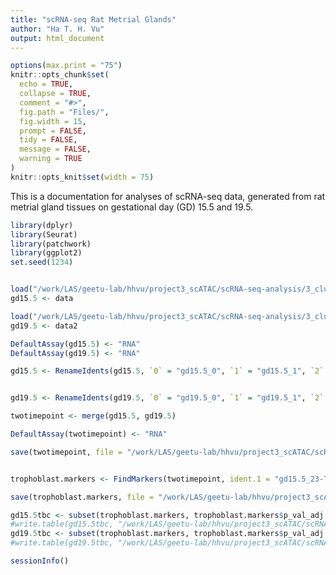 ```yaml
---
title: "scRNA-seq Rat Metrial Glands"
author: "Ha T. H. Vu"
output: html_document
---
```

  
```r
options(max.print = "75")
knitr::opts_chunk$set(
  echo = TRUE,
  collapse = TRUE,
  comment = "#>",
  fig.path = "Files/",
  fig.width = 15,
  prompt = FALSE,
  tidy = FALSE,
  message = FALSE,
  warning = TRUE
)
knitr::opts_knit$set(width = 75)
```

This is a documentation for analyses of scRNA-seq data, generated from rat metrial gland tissues on gestational day (GD) 15.5 and 19.5. <br>

```r
library(dplyr)
library(Seurat)
library(patchwork)
library(ggplot2)
set.seed(1234)


load("/work/LAS/geetu-lab/hhvu/project3_scATAC/scRNA-seq-analysis/3_cluster_DEG/rmChrMTgenes/GD15.5/gd15.5_res0.8.rda")
gd15.5 <- data

load("/work/LAS/geetu-lab/hhvu/project3_scATAC/scRNA-seq-analysis/3_cluster_DEG/rmChrMTgenes/GD19.5/gd19.5-4-5-6-7_res0.8.rda")
gd19.5 <- data2

DefaultAssay(gd15.5) <- "RNA"
DefaultAssay(gd19.5) <- "RNA"

gd15.5 <- RenameIdents(gd15.5, `0` = "gd15.5_0", `1` = "gd15.5_1", `2` = "gd15.5_2", `3` = "gd15.5_3", `4` = "gd15.5_4", `5` = "gd15.5_5", `6` = "gd15.5_6", `7` = "gd15.5_7", `8` = "gd15.5_8", `9` = "gd15.5_9", `10` = "gd15.5_10", `11` = "gd15.5_11", `12` = "gd15.5_12", `13` = "gd15.5_13", `14` = "gd15.5_14", `15` = "gd15.5_15", `16` = "gd15.5_16", `17` = "gd15.5_17", `18` = "gd15.5_18", `19` = "gd15.5_19", `20` = "gd15.5_20", `21` = "gd15.5_21", `22` = "gd15.5_22", `23` = "gd15.5_23-TBC", `24` = "gd15.5_24", `25` = "gd15.5_25", `26` = "gd15.5_26", `27` = "gd15.5_27", `28` = "gd15.5_28")


gd19.5 <- RenameIdents(gd19.5, `0` = "gd19.5_0", `1` = "gd19.5_1", `2` = "gd19.5_2", `3` = "gd19.5_3", `4` = "gd19.5_4", `5` = "gd19.5_5", `6` = "gd19.5_6-TBC", `7` = "gd19.5_7", `8` = "gd19.5_8", `9` = "gd19.5_9", `10` = "gd19.5_10", `11` = "gd19.5_11", `12` = "gd19.5_12", `13` = "gd19.5_13", `14` = "gd19.5_14", `15` = "gd19.5_15", `16` = "gd19.5_16", `17` = "gd19.5_17", `18` = "gd19.5_18", `19` = "gd19.5_19", `20` = "gd19.5_20", `21` = "gd19.5_21", `22` = "gd19.5_22")

twotimepoint <- merge(gd15.5, gd19.5)

DefaultAssay(twotimepoint) <- "RNA"

save(twotimepoint, file = "/work/LAS/geetu-lab/hhvu/project3_scATAC/scRNA-seq-analysis/4_twoTimepoints/rmChrMTgenes/twotimepoint.rda")


trophoblast.markers <- FindMarkers(twotimepoint, ident.1 = "gd15.5_23-TBC", ident.2 = "gd19.5_6-TBC", verbose = FALSE, logfc.threshold = 0) 

save(trophoblast.markers, file = "/work/LAS/geetu-lab/hhvu/project3_scATAC/scRNA-seq-analysis/4_twoTimepoints/rmChrMTgenes/trophoblast.markers.rda")

gd15.5tbc <- subset(trophoblast.markers, trophoblast.markers$p_val_adj <= 0.05 & trophoblast.markers$avg_log2FC >= log2(1.5))
#write.table(gd15.5tbc, "/work/LAS/geetu-lab/hhvu/project3_scATAC/scRNA-seq-analysis/4_twoTimepoints/rmChrMTgenes/DEG/gd15.5TBC.txt", sep = "\t", row.names = F, quote = F)
gd19.5tbc <- subset(trophoblast.markers, trophoblast.markers$p_val_adj <= 0.05 & trophoblast.markers$avg_log2FC <= -log2(1.5))
#write.table(gd19.5tbc, "/work/LAS/geetu-lab/hhvu/project3_scATAC/scRNA-seq-analysis/4_twoTimepoints/rmChrMTgenes/DEG/gd19.5TBC.txt", sep = "\t", row.names = F, quote = F)
```

```r
sessionInfo()
```